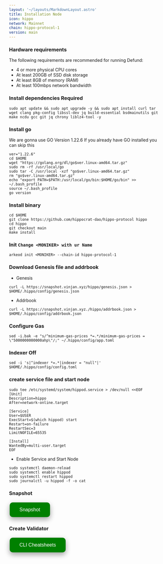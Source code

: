 ```yaml
---
layout: '~/layouts/MarkdownLayout.astro'
title: Installation Node
icon: hippo
network: Mainnet
chain: hippo-protocol-1
version: main
---
```


### Hardware requirements

The following requirements are recommended for running Defund:

- 4 or more physical CPU cores
- At least 200GB of SSD disk storage
- At least 8GB of memory (RAM)
- At least 100mbps network bandwidth


### Install dependencies Required

```
sudo apt update && sudo apt upgrade -y && sudo apt install curl tar wget clang pkg-config libssl-dev jq build-essential bsdmainutils git make ncdu gcc git jq chrony liblz4-tool -y
```

### Install go

We are gonna use GO Version 1.22.6
If you already have GO installed you can skip this 

```
ver="1.22.6"
cd $HOME
wget "https://golang.org/dl/go$ver.linux-amd64.tar.gz"
sudo rm -rf /usr/local/go
sudo tar -C /usr/local -xzf "go$ver.linux-amd64.tar.gz"
rm "go$ver.linux-amd64.tar.gz"
echo "export PATH=$PATH:/usr/local/go/bin:$HOME/go/bin" >> ~/.bash_profile
source ~/.bash_profile
go version
```

### Install binary

```
cd $HOME
git clone https://github.com/hippocrat-dao/hippo-protocol hippo
cd hippo
git checkout main
make install
```

### Init `Change <MONIKER> with ur Name`

```
arkeod init <MONIKER> --chain-id hippo-protocol-1
```

### Download Genesis file and addrbook

- Genesis

```
curl -L https://snapshot.vinjan.xyz/hippo/genesis.json > $HOME/.hippo/config/genesis.json
```
- Addrbook

```
curl -L https://snapshot.vinjan.xyz./hippo/addrbook.json > $HOME/.hippo/config/addrbook.json
```

### Configure Gas

```
sed -i.bak -e "s/^minimum-gas-prices *=.*/minimum-gas-prices = \"5000000000000ahp\"/;" ~/.hippo/config/app.toml
```

### Indexer Off
```
sed -i 's|^indexer *=.*|indexer = "null"|' $HOME/.hippo/config/config.toml
```

### create service file and start node

```
sudo tee /etc/systemd/system/hippod.service > /dev/null <<EOF
[Unit]
Description=hippo
After=network-online.target

[Service]
User=$USER
ExecStart=$(which hippod) start
Restart=on-failure
RestartSec=3
LimitNOFILE=65535

[Install]
WantedBy=multi-user.target
EOF
```

- Enable Service and Start Node

```
sudo systemctl daemon-reload
sudo systemctl enable hippod
sudo systemctl restart hippod
sudo journalctl -u hippod -f -o cat
```

### Snapshot
<a href="https://service.vinjan.xyz/mainnet/hippo/snapshot" target="_blank">
  <button style="background-color: green; border: none; color: white; padding: 15px 32px; text-align: center; text-decoration: none; display: inline-block; font-size: 16px; margin: 4px 2px; cursor: pointer; border-radius: 10px; box-shadow: 0 8px 16px 0 rgba(0,0,0,0.2), 0 6px 20px 0 rgba(0,0,0,0.19);" onmouseover="this.style.boxShadow='0 0 0 4px rgba(0,255,0,0.5)'" onmouseout="this.style.boxShadow='0 8px 16px 0 rgba(0,0,0,0.2), 0 6px 20px 0 rgba(0,0,0,0.19)'">Snapshot</button>
</a>

### Create Validator
<a href="https://service.vinjan.xyz/mainnet/hippo/cheat" target="_blank">
  <button style="background-color: green; border: none; color: white; padding: 15px 32px; text-align: center; text-decoration: none; display: inline-block; font-size: 16px; margin: 4px 2px; cursor: pointer; border-radius: 10px; box-shadow: 0 8px 16px 0 rgba(0,0,0,0.2), 0 6px 20px 0 rgba(0,0,0,0.19);" onmouseover="this.style.boxShadow='0 0 0 4px rgba(0,255,0,0.5)'" onmouseout="this.style.boxShadow='0 8px 16px 0 rgba(0,0,0,0.2), 0 6px 20px 0 rgba(0,0,0,0.19)'">CLI Cheatsheets</button>
</a>

